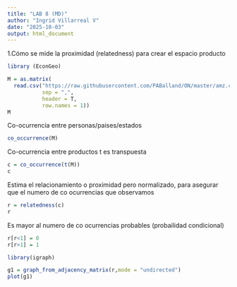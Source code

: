 ```yaml
---
title: "LAB 8 (MD)"
author: "Ingrid Villarreal V"
date: "2025-10-03"
output: html_document
---
```


1.Cómo se mide la proximidad (relatedness) para crear el espacio producto
```r
library (EconGeo)

M = as.matrix(
  read.csv("https://raw.githubusercontent.com/PABalland/ON/master/amz.csv" , 
           sep = ",", 
           header = T, 
           row.names = 1))
M
```

Co-ocurrencia entre personas/paises/estados
```r
co_occurrence(M)
```

Co-ocurrencia entre productos t es transpuesta
```r
c = co_occurrence(t(M))
c
```

Estima el relacionamiento o proximidad pero normalizado, para asegurar que el numero de co ocurrencias que observamos
```r
r = relatedness(c)
r
```

Es mayor al numero de co ocurrencias probables (probailidad condicional)
```r
r[r<1] = 0
r[r>1] = 1
```

```r
library(igraph)

g1 = graph_from_adjacency_matrix(r,mode = "undirected")
plot(g1)
```

